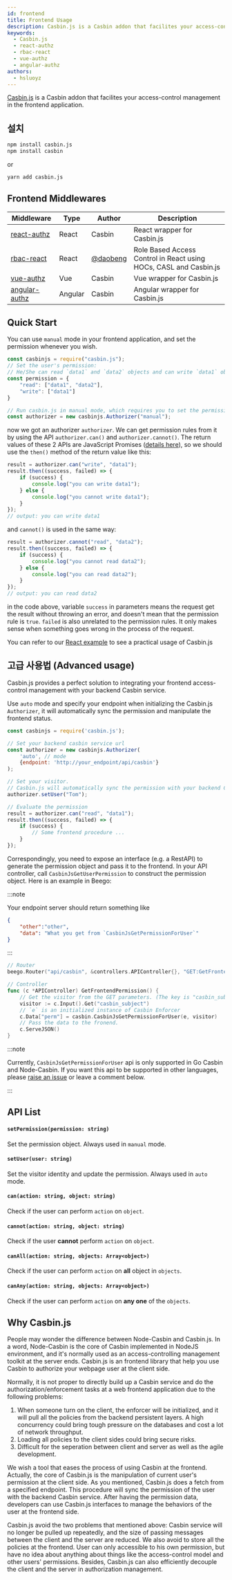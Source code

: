 ```yaml
---
id: frontend
title: Frontend Usage
description: Casbin.js is a Casbin addon that facilites your access-control management in the frontend application
keywords:
  - Casbin.js
  - react-authz
  - rbac-react
  - vue-authz
  - angular-authz
authors:
  - hsluoyz
---
```




[Casbin.js](https://github.com/casbin/casbin.js) is a Casbin addon that facilites your access-control management in the frontend application.


## 설치

```bash
npm install casbin.js
npm install casbin
```
or
```bash
yarn add casbin.js
```

## Frontend Middlewares

| Middleware                                                  | Type    | Author                                 | Description                                                       |
| ----------------------------------------------------------- | ------- | -------------------------------------- | ----------------------------------------------------------------- |
| [react-authz](https://github.com/casbin-js/react-authz)     | React   | Casbin                                 | React wrapper for Casbin.js                                       |
| [rbac-react](https://github.com/daobeng/rbac-react)         | React   | [@daobeng](https://github.com/daobeng) | Role Based Access Control in React using HOCs, CASL and Casbin.js |
| [vue-authz](https://github.com/casbin-js/vue-authz)         | Vue     | Casbin                                 | Vue wrapper for Casbin.js                                         |
| [angular-authz](https://github.com/casbin-js/angular-authz) | Angular | Casbin                                 | Angular wrapper for Casbin.js                                     |

## Quick Start
You can use `manual` mode in your frontend application, and set the permission whenever you wish.
```javascript
const casbinjs = require("casbin.js");
// Set the user's permission:
// He/She can read `data1` and `data2` objects and can write `data1` object
const permission = {
    "read": ["data1", "data2"],
    "write": ["data1"]
}

// Run casbin.js in manual mode, which requires you to set the permission manually.
const authorizer = new casbinjs.Authorizer("manual");
```

now we got an authorizer `authorizer`. We can get permission rules from it by using the API `authorizer.can()` and `authorizer.cannot()`. The return values of these 2 APIs are JavaScript Promises ([details here](https://developer.mozilla.org/en-US/docs/Web/JavaScript/Guide/Using_promises)), so we should use the `then()` method of the return value like this:

```javascript
result = authorizer.can("write", "data1");
result.then((success, failed) => {
    if (success) {
        console.log("you can write data1");
    } else {
        console.log("you cannot write data1");
    }
});
// output: you can write data1
```

and `cannot()` is used in the same way:

```javascript
result = authorizer.cannot("read", "data2");
result.then((success, failed) => {
    if (success) {
        console.log("you cannot read data2");
    } else {
        console.log("you can read data2");
    }
});
// output: you can read data2
```

in the code above, variable `success` in parameters means the request get the result without throwing an error, and doesn't mean that the permission rule is `true`. `failed` is also unrelated to the permission rules. It only makes sense when something goes wrong in the process of the request.

You can refer to our [React example](https://github.com/casbin-js/examples) to see a practical usage of Casbin.js


<!-- #### Permission Object
Casbin.js will accept a JSON object to manipulate the correspoding permission of a visitor. For example:
```
{
    "read": ["data1", "data2"],
    "write": ["data1"]
}
```
The permission object above shows the visitor can `read` `data1` and `data2` objects, while can only `write` `data1` objects. -->


## 고급 사용법 (Advanced usage)

Casbin.js provides a perfect solution to integrating your frontend access-control management with your backend Casbin service.


Use `auto` mode and specify your endpoint when initializing the Casbin.js `Authorizer`, it will automatically sync the permission and manipulate the frontend status.

```javascript
const casbinjs = require('casbin.js');

// Set your backend casbin service url
const authorizer = new casbinjs.Authorizer(
    'auto', // mode
    {endpoint: 'http://your_endpoint/api/casbin'}
);

// Set your visitor.
// Casbin.js will automatically sync the permission with your backend Casbin service.
authorizer.setUser("Tom");

// Evaluate the permission
result = authorizer.can("read", "data1");
result.then((success, failed) => {
    if (success) {
        // Some frontend procedure ...
    }
});
```

Correspondingly, you need to expose an interface (e.g. a RestAPI) to generate the permission object and pass it to the frontend. In your API controller, call `CasbinJsGetUserPermission` to construct the permission object. Here is an example in Beego:

:::note

Your endpoint server should return something like
```json
{
    "other":"other",
    "data": "What you get from `CasbinJsGetPermissionForUser`"
}
```

:::

```go
// Router
beego.Router("api/casbin", &controllers.APIController{}, "GET:GetFrontendPermission")

// Controller
func (c *APIController) GetFrontendPermission() {
    // Get the visitor from the GET parameters. (The key is "casbin_subject")
    visitor := c.Input().Get("casbin_subject")
    // `e` is an initialized instance of Casbin Enforcer
    c.Data["perm"] = casbin.CasbinJsGetPermissionForUser(e, visitor)
    // Pass the data to the fronend.
    c.ServeJSON()
}
```

:::note

Currently, `CasbinJsGetPermissionForUser` api is only supported in Go Casbin and Node-Casbin. If you want this api to be supported in other languages, please [raise an issue](https://github.com/casbin/casbin.js/issues) or leave a comment below.

:::


## API List

#### `setPermission(permission: string)`
Set the permission object. Always used in `manual` mode.

#### `setUser(user: string)`
Set the visitor identity and update the permission. Always used in `auto` mode.

#### `can(action: string, object: string)`
Check if the user can perform `action` on `object`.

#### `cannot(action: string, object: string)`
Check if the user **cannot** perform `action` on `object`.

#### `canAll(action: string, objects: Array<object>)`
Check if the user can perform `action` on **all** object in `objects`.

#### `canAny(action: string, objects: Array<object>)`
Check if the user can perform `action` on **any one** of the `objects`.


## Why Casbin.js

People may wonder the difference between Node-Casbin and Casbin.js. In a word, Node-Casbin is the core of Casbin implemented in NodeJS environment, and it's normally used as an access-controlling management toolkit at the server ends. Casbin.js is an frontend library that help you use Casbin to authorize your webpage user at the client side.

Normally, it is not proper to directly build up a Casbin service and do the authorization/enforcement tasks at a web frontend application due to the following problems:
1. When someone turn on the client, the enforcer will be initialized, and it will pull all the policies from the backend persistent layers. A high concurrency could bring tough pressure on the databases and cost a lot of network throughput. 
2. Loading all policies to the client sides could bring secure risks.
3. Difficult for the seperation between client and server as well as the agile development.

We wish a tool that eases the process of using Casbin at the frontend. Actually, the core of Casbin.js is the manipulation of current user's permission at the client side. As you mentioned, Casbin.js does a fetch from a specified endpoint. This procedure will sync the permission of the user with the backend Casbin service. After having the permission data, developers can use Casbin.js interfaces to manage the behaviors of the user at the frontend side.

Casbin.js avoid the two problems that mentioned above: Casbin service will no longer be pulled up repeatedly, and the size of passing messages between the client and the server are reduced. We also avoid to store all the policies at the frontend. User can only accessible to his own permission, but have no idea about anything about things like the access-control model and other users' permissions. Besides, Casbin.js can also efficiently decouple the client and the server in authorization management.
